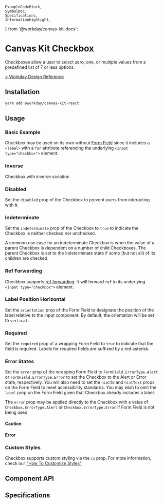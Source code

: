 	ExampleCodeBlock,
	SymbolDoc,
	Specifications,
	InformationHighlight,
} from '@workday/canvas-kit-docs';


<Meta of={CheckboxStories} />

# Canvas Kit Checkbox

Checkboxes allow a user to select zero, one, or multiple values from a predefined list of 7 or less
options.

[> Workday Design Reference](https://design.workday.com/components/inputs/checkboxes)

## Installation

```sh
yarn add @workday/canvas-kit-react
```

## Usage

### Basic Example

Checkbox may be used on its own without [Form Field](/components/inputs/form-field/) since it
includes a `<label>` with a `for` attribute referencing the underlying `<input type="checkbox">`
element.

<ExampleCodeBlock code={Basic} />

### Inverse

Checkbox with inverse variation

<ExampleCodeBlock code={Inverse} />

### Disabled

Set the `disabled` prop of the Checkbox to prevent users from interacting with it.

<ExampleCodeBlock code={Disabled} />

### Indeterminate

Set the `indeterminate` prop of the Checkbox to `true` to indicate the Checkbox is neither checked
nor unchecked.

A common use case for an indeterminate Checkbox is when the value of a parent Checkbox is dependent
on a number of child Checkboxes. The parent Checkbox is set to the indeterminate state if some (but
not all) of its children are checked.

<ExampleCodeBlock code={Indeterminate} />

### Ref Forwarding

Checkbox supports [ref forwarding](https://reactjs.org/docs/forwarding-refs.html). It will forward
`ref` to its underlying `<input type="checkbox">` element.

<ExampleCodeBlock code={RefForwarding} />

### Label Position Horizontal

Set the `orientation` prop of the Form Field to designate the position of the label relative to the
input component. By default, the orientation will be set to `vertical`.

<ExampleCodeBlock code={LabelPosition} />

### Required

Set the `required` prop of a wrapping Form Field to `true` to indicate that the field is required.
Labels for required fields are suffixed by a red asterisk.

<ExampleCodeBlock code={Required} />

### Error States

Set the `error` prop of the wrapping Form Field to `FormField.ErrorType.Alert` or
`FormField.ErrorType.Error` to set the Checkbox to the Alert or Error state, respectively. You will
also need to set the `hintId` and `hintText` props on the Form Field to meet accessibility
standards. You may wish to omit the `label` prop on the Form Field given that Checkbox already
includes a label.

The `error` prop may be applied directly to the Checkbox with a value of `Checkbox.ErrorType.Alert`
or `Checkbox.ErrorType.Error` if Form Field is not being used.

#### Caution

<ExampleCodeBlock code={Caution} />

#### Error

<ExampleCodeBlock code={Error} />

### Custom Styles

Checkbox supports custom styling via the `cs` prop. For more information, check our
["How To Customize Styles"](https://workday.github.io/canvas-kit/?path=/docs/styling-how-to-customize-styles--docs).

## Component API

<SymbolDoc name="Checkbox" fileName="/react/" />

## Specifications

<Specifications file="Checkbox.spec.ts" name="Checkbox" />

